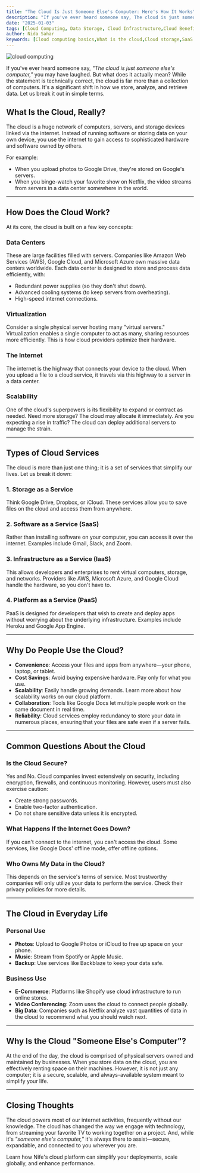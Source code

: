 ```yaml
---
title: "The Cloud Is Just Someone Else's Computer: Here's How It Works"
description: "If you've ever heard someone say, The cloud is just someone else's computer, you might have chuckled. But what does it really mean? While the phrase is technically true, the cloud is so much more than a collection of computers. It's a revolution in how we store, process, and access data. Let's break it down in simple terms."
date: "2025-01-03"
tags: [Cloud Computing, Data Storage, Cloud Infrastructure,Cloud Benefits]
author: Nida Sahar
keywords: [Cloud computing basics,What is the cloud,Cloud storage,SaaS examples,Cloud security tips,Data centers,Cloud infrastructure,Virtualization in cloud,Cloud scalability,Benefits of cloud computing]
---
```



![cloud computing](https://raw.githubusercontent.com/nifetency/nife-blog-content/main/blog/img/30495.jpg)
<br/>


If you've ever heard someone say, *"The cloud is just someone else's computer,"* you may have laughed. But what does it actually mean? While the statement is technically correct, the cloud is far more than a collection of computers. It's a significant shift in how we store, analyze, and retrieve data. Let us break it out in simple terms.



## What Is the Cloud, Really?

The cloud is a huge network of computers, servers, and storage devices linked via the internet. Instead of running software or storing data on your own device, you use the internet to gain access to sophisticated hardware and software owned by others.

For example:
- When you upload photos to <Link to="https://www.google.com/drive/">Google Drive</Link>, they're stored on Google's servers.
- When you binge-watch your favorite show on <Link to="https://www.netflix.com/">Netflix</Link>, the video streams from servers in a data center somewhere in the world.

---

## How Does the Cloud Work?

At its core, the cloud is built on a few key concepts:

### Data Centers
These are large facilities filled with servers. Companies like <Link to="https://aws.amazon.com/">Amazon Web Services (AWS)</Link>, <Link to="https://cloud.google.com/">Google Cloud</Link>, and <Link to="https://azure.microsoft.com/">Microsoft Azure</Link> own massive data centers worldwide. Each data center is designed to store and process data efficiently, with:
- Redundant power supplies (so they don't shut down).
- Advanced cooling systems (to keep servers from overheating).
- High-speed internet connections.

### Virtualization
Consider a single physical server hosting many "virtual servers." Virtualization enables a single computer to act as many, sharing resources more efficiently. This is how cloud providers optimize their hardware.

### The Internet
The internet is the highway that connects your device to the cloud. When you upload a file to a cloud service, it travels via this highway to a server in a data center.

### Scalability
One of the cloud's superpowers is its flexibility to expand or contract as needed. Need more storage? The cloud may allocate it immediately. Are you expecting a rise in traffic? The cloud can deploy additional servers to manage the strain.

---

## Types of Cloud Services

The cloud is more than just one thing; it is a set of services that simplify our lives. Let us break it down:

### 1. Storage as a Service
Think <Link to="https://www.google.com/drive/">Google Drive</Link>, <Link to="https://www.dropbox.com/">Dropbox</Link>, or <Link to="https://www.apple.com/icloud/">iCloud</Link>. These services allow you to save files on the cloud and access them from anywhere.

### 2. Software as a Service (SaaS)
Rather than installing software on your computer, you can access it over the internet. Examples include <Link to="https://mail.google.com/">Gmail</Link>, <Link to="https://slack.com/">Slack</Link>, and <Link to="https://zoom.us/">Zoom</Link>.

### 3. Infrastructure as a Service (IaaS)
This allows developers and enterprises to rent virtual computers, storage, and networks. Providers like <Link to="https://aws.amazon.com/">AWS</Link>, <Link to="https://azure.microsoft.com/">Microsoft Azure</Link>, and <Link to="https://cloud.google.com/">Google Cloud</Link> handle the hardware, so you don't have to.

### 4. Platform as a Service (PaaS)
PaaS is designed for developers that wish to create and deploy apps without worrying about the underlying infrastructure. Examples include Heroku and Google App Engine.

---

## Why Do People Use the Cloud?

- **Convenience**: Access your files and apps from anywhere—your phone, laptop, or tablet.
- **Cost Savings**: Avoid buying expensive hardware. Pay only for what you use.
- **Scalability**: Easily handle growing demands. Learn more about how scalability works on <Link to="https://nife.io/">our cloud platform</Link>.
- **Collaboration**: Tools like <Link to="https://docs.google.com/">Google Docs</Link> let multiple people work on the same document in real time.
- **Reliability**: Cloud services employ redundancy to store your data in numerous places, ensuring that your files are safe even if a server fails.

---

## Common Questions About the Cloud

### Is the Cloud Secure?
Yes and No. Cloud companies invest extensively on security, including encryption, firewalls, and continuous monitoring. However, users must also exercise caution:
- Create strong passwords.
- Enable two-factor authentication.
- Do not share sensitive data unless it is encrypted.


### What Happens If the Internet Goes Down?
If you can't connect to the internet, you can't access the cloud. Some services, like Google Docs' offline mode, offer offline options.

### Who Owns My Data in the Cloud?
This depends on the service's terms of service. Most trustworthy companies will only utilize your data to perform the service. Check their <Link to="https://www.google.com/intl/en/policies/privacy/">privacy policies</Link> for more details.

---

## The Cloud in Everyday Life

### Personal Use
- **Photos**: Upload to <Link to="https://photos.google.com/">Google Photos</Link> or iCloud to free up space on your phone.
- **Music**: Stream from <Link to="https://www.spotify.com/">Spotify</Link> or Apple Music.
- **Backup**: Use services like <Link to="https://www.backblaze.com/">Backblaze</Link> to keep your data safe.

### Business Use
- **E-Commerce**: Platforms like <Link to="https://www.shopify.com/">Shopify</Link> use cloud infrastructure to run online stores.
- **Video Conferencing**: <Link to="https://zoom.us/">Zoom</Link> uses the cloud to connect people globally.
- **Big Data**: Companies such as Netflix analyze vast quantities of data in the cloud to recommend what you should watch next.

---

## Why Is the Cloud "Someone Else's Computer"?

At the end of the day, the cloud is comprised of physical servers owned and maintained by businesses. When you store data on the cloud, you are effectively renting space on their machines. However, it is not just any computer; it is a secure, scalable, and always-available system meant to simplify your life.


---

## Closing Thoughts

The cloud powers most of our internet activities, frequently without our knowledge. The cloud has changed the way we engage with technology, from streaming your favorite TV to working together on a project. And, while it's *"someone else's computer,"* it's always there to assist—secure, expandable, and connected to you wherever you are.


Learn how <Link to="https://nife.io/">Nife's cloud platform</Link> can simplify your deployments, scale globally, and enhance performance.
